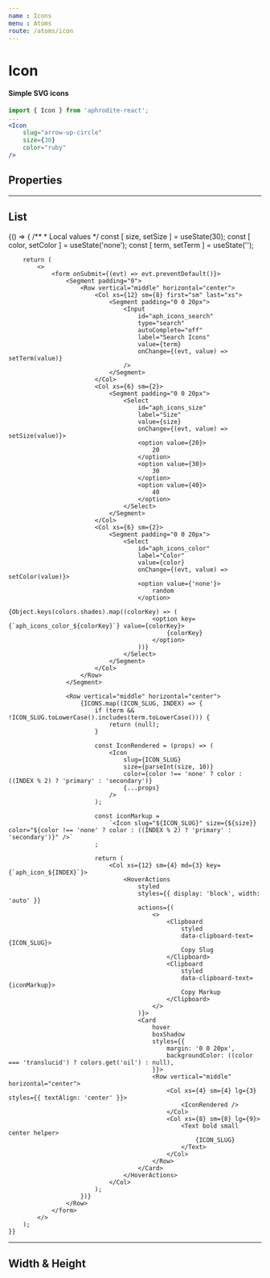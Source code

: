 ```yaml
---
name : Icons
menu : Atoms
route: /atoms/icon
---
```



# Icon
#### Simple SVG icons

```jsx
import { Icon } from 'aphrodite-react';
...
<Icon
    slug="arrow-up-circle"
    size={30}
    color="ruby"
/>
```

## Properties
<Props of={Icon} />

---

## List
<Playground>
    {() => {
        /**
         * Local values
         */
        const [ size, setSize ]   = useState(30);
        const [ color, setColor ] = useState('none');
        const [ term, setTerm ]   = useState('');

        return (
            <>
                <form onSubmit={(evt) => evt.preventDefault()}>
                    <Segment padding="0">
                        <Row vertical="middle" horizontal="center">
                            <Col xs={12} sm={8} first="sm" last="xs">
                                <Segment padding="0 0 20px">
                                    <Input
                                        id="aph_icons_search"
                                        type="search"
                                        autoComplete="off"
                                        label="Search Icons"
                                        value={term}
                                        onChange={(evt, value) => setTerm(value)}
                                    />
                                </Segment>
                            </Col>
                            <Col xs={6} sm={2}>
                                <Segment padding="0 0 20px">
                                    <Select
                                        id="aph_icons_size"
                                        label="Size"
                                        value={size}
                                        onChange={(evt, value) => setSize(value)}>
                                        <option value={20}>
                                            20
                                        </option>
                                        <option value={30}>
                                            30
                                        </option>
                                        <option value={40}>
                                            40
                                        </option>
                                    </Select>
                                </Segment>
                            </Col>
                            <Col xs={6} sm={2}>
                                <Segment padding="0 0 20px">
                                    <Select
                                        id="aph_icons_color"
                                        label="Color"
                                        value={color}
                                        onChange={(evt, value) => setColor(value)}>
                                        <option value={'none'}>
                                            random
                                        </option>
                                        {Object.keys(colors.shades).map((colorKey) => (
                                            <option key={`aph_icons_color_${colorKey}`} value={colorKey}>
                                                {colorKey}
                                            </option>
                                        ))}
                                    </Select>
                                </Segment>
                            </Col>
                        </Row>
                    </Segment>

                    <Row vertical="middle" horizontal="center">
                        {ICONS.map((ICON_SLUG, INDEX) => {
                            if (term && !ICON_SLUG.toLowerCase().includes(term.toLowerCase())) {
                                return (null);
                            }

                            const IconRendered = (props) => (
                                <Icon
                                    slug={ICON_SLUG}
                                    size={parseInt(size, 10)}
                                    color={color !== 'none' ? color : ((INDEX % 2) ? 'primary' : 'secondary')}
                                    {...props}
                                />
                            );

                            const iconMarkup =
                                `<Icon slug="${ICON_SLUG}" size={${size}} color="${color !== 'none' ? color : ((INDEX % 2) ? 'primary' : 'secondary')}" />`
                            ;

                            return (
                                <Col xs={12} sm={4} md={3} key={`aph_icon_${INDEX}`}>
                                    <HoverActions
                                        styled
                                        styles={{ display: 'block', width: 'auto' }}
                                        actions={(
                                            <>
                                                <Clipboard
                                                    styled
                                                    data-clipboard-text={ICON_SLUG}>
                                                    Copy Slug
                                                </Clipboard>
                                                <Clipboard
                                                    styled
                                                    data-clipboard-text={iconMarkup}>
                                                    Copy Markup
                                                </Clipboard>
                                            </>
                                        )}>
                                        <Card
                                            hover
                                            boxShadow
                                            styles={{
                                                margin: '0 0 20px',
                                                backgroundColor: ((color === 'translucid') ? colors.get('oil') : null),
                                            }}>
                                            <Row vertical="middle" horizontal="center">
                                                <Col xs={4} sm={4} lg={3} styles={{ textAlign: 'center' }}>
                                                    <IconRendered />
                                                </Col>
                                                <Col xs={8} sm={8} lg={9}>
                                                    <Text bold small center helper>
                                                        {ICON_SLUG}
                                                    </Text>
                                                </Col>
                                            </Row>
                                        </Card>
                                    </HoverActions>
                                </Col>
                            );
                        })}
                    </Row>
                </form>
            </>
        );
    }}
</Playground>

---

## Width & Height
<Playground>
    <Row vertical="middle" horizontal="center">
        <Col xs={12} sm={6} md={3}>
            <Segment padding="10px 0" styles={{ textAlign: 'center' }}>
                <Icon
                    slug="loading"
                    width={20}
                    height={5}
                    color="primary"
                />
            </Segment>
        </Col>
        <Col xs={12} sm={6} md={3}>
            <Segment padding="10px 0" styles={{ textAlign: 'center' }}>
                <Icon
                    slug="loading"
                    width={40}
                    height={10}
                />
            </Segment>
        </Col>
        <Col xs={12} sm={6} md={3}>
            <Segment padding="10px 0" styles={{ textAlign: 'center' }}>
                <Icon
                    slug="loading"
                    width={80}
                    height={20}
                    color="primary"
                />
            </Segment>
        </Col>
        <Col xs={12} sm={6} md={3}>
            <Segment padding="10px 0" styles={{ textAlign: 'center' }}>
                <Icon
                    slug="loading"
                    width={120}
                    height={30}
                />
            </Segment>
        </Col>
    </Row>
</Playground>
